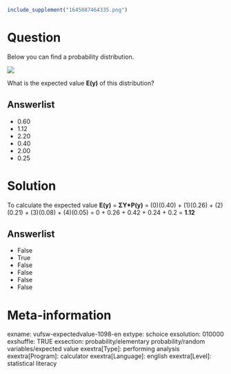 ```r
include_supplement("1645087464335.png")
```

Question
========
Below you can find a probability distribution.  
  
![](1645087464335.png)
  
What is the expected value **E(y)** of this distribution?

Answerlist
----------
* 0.60
* 1.12
* 2.20
* 0.40
* 2.00
* 0.25

Solution
========





To calculate the expected value **E(y)** = **ΣY\*P(y)** = (0)(0.40) +
(1)(0.26) + (2)(0.21) + (3)(0.08) + (4)(0.05) = 0 + 0.26 + 0.42 + 0.24 +
0.2 = **1.12**




Answerlist
----------
* False
* True
* False
* False
* False
* False

Meta-information
================
exname: vufsw-expectedvalue-1098-en
extype: schoice
exsolution: 010000
exshuffle: TRUE
exsection: probability/elementary probability/random variables/expected value
exextra[Type]: performing analysis
exextra[Program]: calculator
exextra[Language]: english
exextra[Level]: statistical literacy

